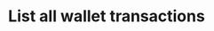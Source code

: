 ---
openapi: "GET /wallets/{lago_id}/wallet_transactions"
authMethod: "bearer"
title: "List all wallet transactions"
---